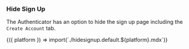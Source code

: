 
### Hide Sign Up

The Authenticator has an option to hide the sign up page including the `Create Account` tab.

<Fragment>
  {({ platform }) => import(`./hidesignup.default.${platform}.mdx`)}
</Fragment>

<Example>
  <Authenticator hideSignUp={true} />
</Example>
